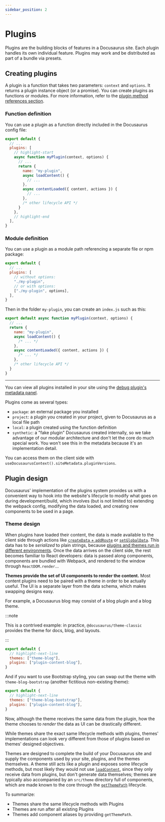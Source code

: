 ```yaml
---
sidebar_position: 2
---
```


# Plugins

Plugins are the building blocks of features in a Docusaurus site. Each plugin handles its own individual feature. Plugins may work and be distributed as part of a bundle via presets.

## Creating plugins

A plugin is a function that takes two parameters: `context` and `options`. It returns a plugin instance object (or a promise). You can create plugins as functions or modules. For more information, refer to the [plugin method references section](../api/plugin-methods/README.mdx).

### Function definition

You can use a plugin as a function directly included in the Docusaurus config file:

```js title="docusaurus.config.js"
export default {
  // ...
  plugins: [
    // highlight-start
    async function myPlugin(context, options) {
      // ...
      return {
        name: "my-plugin",
        async loadContent() {
          // ...
        },
        async contentLoaded({ content, actions }) {
          // ...
        },
        /* other lifecycle API */
      }
    },
    // highlight-end
  ],
}
```

### Module definition

You can use a plugin as a module path referencing a separate file or npm package:

```js title="docusaurus.config.js"
export default {
  // ...
  plugins: [
    // without options:
    "./my-plugin",
    // or with options:
    ["./my-plugin", options],
  ],
}
```

Then in the folder `my-plugin`, you can create an `index.js` such as this:

```js title="my-plugin/index.js"
export default async function myPlugin(context, options) {
  // ...
  return {
    name: "my-plugin",
    async loadContent() {
      /* ... */
    },
    async contentLoaded({ content, actions }) {
      /* ... */
    },
    /* other lifecycle API */
  }
}
```

---

You can view all plugins installed in your site using the [debug plugin's metadata panel](/__docusaurus/debug/metadata).

Plugins come as several types:

- `package`: an external package you installed
- `project`: a plugin you created in your project, given to Docusaurus as a local file path
- `local`: a plugin created using the function definition
- `synthetic`: a "fake plugin" Docusaurus created internally, so we take advantage of our modular architecture and don't let the core do much special work. You won't see this in the metadata because it's an implementation detail.

You can access them on the client side with `useDocusaurusContext().siteMetadata.pluginVersions`.

## Plugin design

Docusaurus' implementation of the plugins system provides us with a convenient way to hook into the website's lifecycle to modify what goes on during development/build, which involves (but is not limited to) extending the webpack config, modifying the data loaded, and creating new components to be used in a page.

### Theme design

When plugins have loaded their content, the data is made available to the client side through actions like [`createData` + `addRoute`](../api/plugin-methods/lifecycle-apis.mdx#addRoute) or [`setGlobalData`](../api/plugin-methods/lifecycle-apis.mdx#setGlobalData). This data has to be _serialized_ to plain strings, because [plugins and themes run in different environments](./architecture.mdx). Once the data arrives on the client side, the rest becomes familiar to React developers: data is passed along components, components are bundled with Webpack, and rendered to the window through `ReactDOM.render`...

**Themes provide the set of UI components to render the content.** Most content plugins need to be paired with a theme in order to be actually useful. The UI is a separate layer from the data schema, which makes swapping designs easy.

For example, a Docusaurus blog may consist of a blog plugin and a blog theme.

:::note

This is a contrived example: in practice, `@docusaurus/theme-classic` provides the theme for docs, blog, and layouts.

:::

```js title="docusaurus.config.js"
export default {
  // highlight-next-line
  themes: ["theme-blog"],
  plugins: ["plugin-content-blog"],
}
```

And if you want to use Bootstrap styling, you can swap out the theme with `theme-blog-bootstrap` (another fictitious non-existing theme):

```js title="docusaurus.config.js"
export default {
  // highlight-next-line
  themes: ["theme-blog-bootstrap"],
  plugins: ["plugin-content-blog"],
}
```

Now, although the theme receives the same data from the plugin, how the theme chooses to _render_ the data as UI can be drastically different.

While themes share the exact same lifecycle methods with plugins, themes' implementations can look very different from those of plugins based on themes' designed objectives.

Themes are designed to complete the build of your Docusaurus site and supply the components used by your site, plugins, and the themes themselves. A theme still acts like a plugin and exposes some lifecycle methods, but most likely they would not use [`loadContent`](../api/plugin-methods/lifecycle-apis.mdx#loadContent), since they only receive data from plugins, but don't generate data themselves; themes are typically also accompanied by an `src/theme` directory full of components, which are made known to the core through the [`getThemePath`](../api/plugin-methods/extend-infrastructure.mdx#getThemePath) lifecycle.

To summarize:

- Themes share the same lifecycle methods with Plugins
- Themes are run after all existing Plugins
- Themes add component aliases by providing `getThemePath`.
